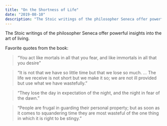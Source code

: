 ```yaml
---
title: "On the Shortness of Life"
date: "2019-08-10"
description: "The Stoic writings of the philosopher Seneca offer powerful insights into the art of living."
---
```


The Stoic writings of the philosopher Seneca offer powerful insights into the art of living.

Favorite quotes from the book:

> “You act like mortals in all that you fear, and like immortals in all that you desire”

> “It is not that we have so little time but that we lose so much. ... The life we receive is not short but we make it so; we are not ill provided but use what we have wastefully.”

> “They lose the day in expectation of the night, and the night in fear of the dawn.”

> “People are frugal in guarding their personal property; but as soon as it comes to squandering time they are most wasteful of the one thing in which it is right to be stingy.”
